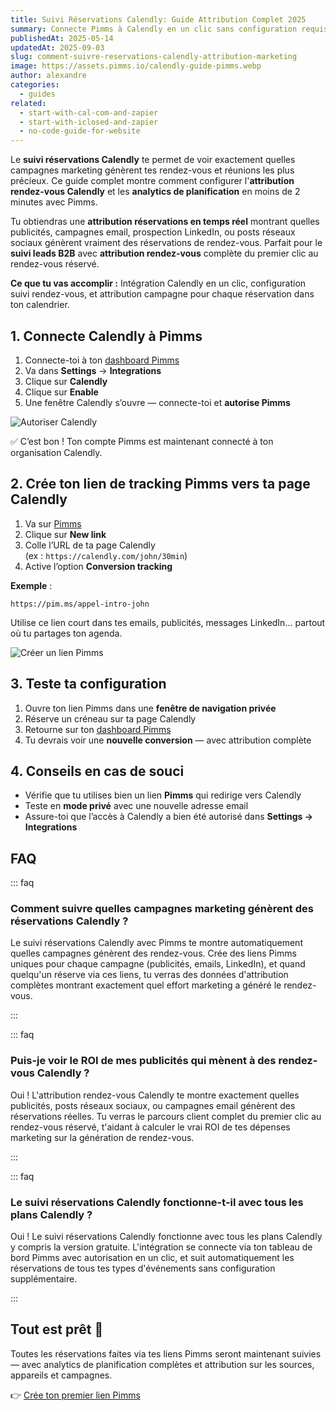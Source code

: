 ```yaml
---
title: Suivi Réservations Calendly: Guide Attribution Complet 2025
summary: Connecte Pimms à Calendly en un clic sans configuration requise. Suis chaque réservation avec attribution de rendez-vous complète montrant quelles campagnes génèrent tes meilleurs leads.
publishedAt: 2025-05-14
updatedAt: 2025-09-03
slug: comment-suivre-reservations-calendly-attribution-marketing
image: https://assets.pimms.io/calendly-guide-pimms.webp
author: alexandre
categories:
  - guides
related:
  - start-with-cal-com-and-zapier
  - start-with-iclosed-and-zapier
  - no-code-guide-for-website
---
```


Le **suivi réservations Calendly** te permet de voir exactement quelles campagnes marketing génèrent tes rendez-vous et réunions les plus précieux. Ce guide complet montre comment configurer l'**attribution rendez-vous Calendly** et les **analytics de planification** en moins de 2 minutes avec Pimms.

Tu obtiendras une **attribution réservations en temps réel** montrant quelles publicités, campagnes email, prospection LinkedIn, ou posts réseaux sociaux génèrent vraiment des réservations de rendez-vous. Parfait pour le **suivi leads B2B** avec **attribution rendez-vous** complète du premier clic au rendez-vous réservé.

**Ce que tu vas accomplir :** Intégration Calendly en un clic, configuration suivi rendez-vous, et attribution campagne pour chaque réservation dans ton calendrier.

## 1. Connecte Calendly à Pimms

1. Connecte-toi à ton [dashboard Pimms](https://app.pimms.io)
2. Va dans **Settings** → **Integrations**
3. Clique sur **Calendly**
4. Clique sur **Enable**
5. Une fenêtre Calendly s’ouvre — connecte-toi et **autorise Pimms**

![Autoriser Calendly](https://assets.pimms.io/authorize-calendly.webp)

✅ C’est bon ! Ton compte Pimms est maintenant connecté à ton organisation Calendly.

## 2. Crée ton lien de tracking Pimms vers ta page Calendly

1. Va sur [Pimms](https://app.pimms.io)
2. Clique sur **New link**
3. Colle l’URL de ta page Calendly  
   (ex : `https://calendly.com/john/30min`)
4. Active l’option **Conversion tracking**

**Exemple** :  
```
https://pim.ms/appel-intro-john
```

Utilise ce lien court dans tes emails, publicités, messages LinkedIn… partout où tu partages ton agenda.

![Créer un lien Pimms](https://assets.pimms.io/create-pimms-link-calendly.webp)

## 3. Teste ta configuration

1. Ouvre ton lien Pimms dans une **fenêtre de navigation privée**
2. Réserve un créneau sur ta page Calendly
3. Retourne sur ton [dashboard Pimms](https://app.pimms.io)
4. Tu devrais voir une **nouvelle conversion** — avec attribution complète

## 4. Conseils en cas de souci

- Vérifie que tu utilises bien un lien **Pimms** qui redirige vers Calendly
- Teste en **mode privé** avec une nouvelle adresse email
- Assure-toi que l’accès à Calendly a bien été autorisé dans **Settings → Integrations**

## FAQ

::: faq

### Comment suivre quelles campagnes marketing génèrent des réservations Calendly ?

Le suivi réservations Calendly avec Pimms te montre automatiquement quelles campagnes génèrent des rendez-vous. Crée des liens Pimms uniques pour chaque campagne (publicités, emails, LinkedIn), et quand quelqu'un réserve via ces liens, tu verras des données d'attribution complètes montrant exactement quel effort marketing a généré le rendez-vous.

:::

::: faq

### Puis-je voir le ROI de mes publicités qui mènent à des rendez-vous Calendly ?

Oui ! L'attribution rendez-vous Calendly te montre exactement quelles publicités, posts réseaux sociaux, ou campagnes email génèrent des réservations réelles. Tu verras le parcours client complet du premier clic au rendez-vous réservé, t'aidant à calculer le vrai ROI de tes dépenses marketing sur la génération de rendez-vous.

:::

::: faq

### Le suivi réservations Calendly fonctionne-t-il avec tous les plans Calendly ?

Oui ! Le suivi réservations Calendly fonctionne avec tous les plans Calendly y compris la version gratuite. L'intégration se connecte via ton tableau de bord Pimms avec autorisation en un clic, et suit automatiquement les réservations de tous tes types d'événements sans configuration supplémentaire.

:::

## Tout est prêt 🎉

Toutes les réservations faites via tes liens Pimms seront maintenant suivies — avec analytics de planification complètes et attribution sur les sources, appareils et campagnes.

👉 [Crée ton premier lien Pimms](https://app.pimms.io)

<CallToAction />
